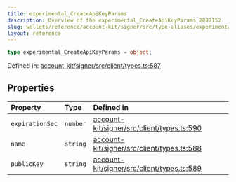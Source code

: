 ```yaml
---
title: experimental_CreateApiKeyParams
description: Overview of the experimental_CreateApiKeyParams 2097152
slug: wallets/reference/account-kit/signer/src/type-aliases/experimental_CreateApiKeyParams
layout: reference
---
```


```ts
type experimental_CreateApiKeyParams = object;
```

Defined in: [account-kit/signer/src/client/types.ts:587](https://github.com/alchemyplatform/aa-sdk/blob/923a52171f7246172caf350853843e6680197da9/account-kit/signer/src/client/types.ts#L587)

## Properties

| Property                                 | Type     | Defined in                                                                                                                                                                        |
| :--------------------------------------- | :------- | :-------------------------------------------------------------------------------------------------------------------------------------------------------------------------------- |
| <a id="expirationsec" /> `expirationSec` | `number` | [account-kit/signer/src/client/types.ts:590](https://github.com/alchemyplatform/aa-sdk/blob/923a52171f7246172caf350853843e6680197da9/account-kit/signer/src/client/types.ts#L590) |
| <a id="name" /> `name`                   | `string` | [account-kit/signer/src/client/types.ts:588](https://github.com/alchemyplatform/aa-sdk/blob/923a52171f7246172caf350853843e6680197da9/account-kit/signer/src/client/types.ts#L588) |
| <a id="publickey" /> `publicKey`         | `string` | [account-kit/signer/src/client/types.ts:589](https://github.com/alchemyplatform/aa-sdk/blob/923a52171f7246172caf350853843e6680197da9/account-kit/signer/src/client/types.ts#L589) |
